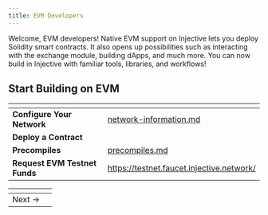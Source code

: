 ```yaml
---
title: EVM Developers
---
```


Welcome, EVM developers! Native EVM support on Injective lets you deploy Solidity smart contracts. It also opens up possibilities such as interacting with the exchange module, building dApps, and much more. You can now build in Injective with familiar tools, libraries, and workflows!

## Start Building on EVM

<table data-card-size="large" data-view="cards"><thead><tr><th></th><th data-hidden data-card-target data-type="content-ref"></th></tr></thead><tbody><tr><td><strong>Configure Your Network</strong></td><td><a href="./developers-evm/network-information">network-information.md</a></td></tr><tr><td><strong>Deploy a Contract</strong></td></tr><tr><td><strong>Precompiles</strong></td><td><a href="./developers-evm/precompiles">precompiles.md</a></td></tr><tr><td><strong>Request EVM Testnet Funds</strong></td><td><a href="https://testnet.faucet.injective.network/">https://testnet.faucet.injective.network/</a></td></tr></tbody></table>

<table data-card-size="large" data-view="cards" data-full-width="false"><thead><tr><th></th><th data-card-target data-type="content-ref"></th></tr></thead><tbody><tr><td>Next →</td></tr></tbody></table>
